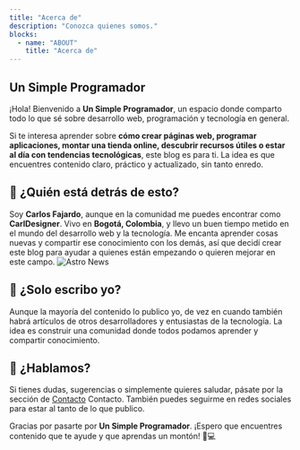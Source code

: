 ```yaml
---
title: "Acerca de"
description: "Conozca quienes somos."
blocks:
  - name: "ABOUT"
    title: "Acerca de"
---
```



## Un Simple Programador


¡Hola! Bienvenido a **Un Simple Programador**, un espacio donde comparto todo lo que sé sobre desarrollo web, programación y tecnología en general.  

Si te interesa aprender sobre **cómo crear páginas web, programar aplicaciones, montar una tienda online, descubrir recursos útiles o estar al día con tendencias tecnológicas**, este blog es para ti. La idea es que encuentres contenido claro, práctico y actualizado, sin tanto enredo.

## 🚀 ¿Quién está detrás de esto?

Soy **Carlos Fajardo**, aunque en la comunidad me puedes encontrar como **CarlDesigner**. Vivo en **Bogotá, Colombia**, y llevo un buen tiempo metido en el mundo del desarrollo web y la tecnología. Me encanta aprender cosas nuevas y compartir ese conocimiento con los demás, así que decidí crear este blog para ayudar a quienes están empezando o quieren mejorar en este campo.
<Image src={author} alt="Astro News" layout="responsive" class="rounded-lg shadow-xl" />

## 👥 ¿Solo escribo yo?

Aunque la mayoría del contenido lo publico yo, de vez en cuando también habrá artículos de otros desarrolladores y entusiastas de la tecnología. La idea es construir una comunidad donde todos podamos aprender y compartir conocimiento.

## 📩 ¿Hablamos?

Si tienes dudas, sugerencias o simplemente quieres saludar, pásate por la sección de <a href="/contact" class="text-blue-500 hover:underline">Contacto</a>
 Contacto. También puedes seguirme en redes sociales para estar al tanto de lo que publico.

Gracias por pasarte por **Un Simple Programador**. ¡Espero que encuentres contenido que te ayude y que aprendas un montón! 🚀💻
